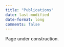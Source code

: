 ```yaml
---
title: "Publications"
date: last-modified
date-format: long
comments: false
---
```


Page under construction.